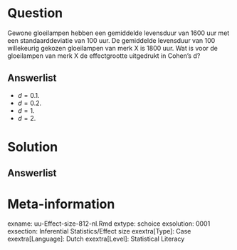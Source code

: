 Question
========
  
Gewone gloeilampen hebben een gemiddelde levensduur van 1600 uur met een standaarddeviatie van 100 uur. De gemiddelde levensduur van 100 willekeurig gekozen gloeilampen van merk X is 1800 uur. Wat is voor de gloeilampen van merk X de effectgrootte uitgedrukt in Cohen's d?
  
Answerlist
----------
* $d = 0.1$.
* $d = 0.2$. 
* $d = 1$. 
* $d = 2$. 



Solution
========
  


Answerlist
----------



Meta-information
================
exname: uu-Effect-size-812-nl.Rmd
extype: schoice
exsolution: 0001
exsection: Inferential Statistics/Effect size
exextra[Type]: Case
exextra[Language]: Dutch
exextra[Level]: Statistical Literacy
